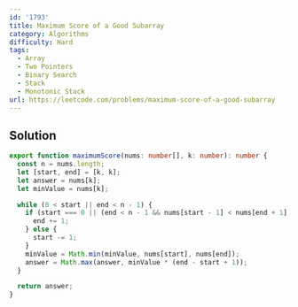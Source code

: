 ```yaml
---
id: '1793'
title: Maximum Score of a Good Subarray
category: Algorithms
difficulty: Hard
tags:
  - Array
  - Two Pointers
  - Binary Search
  - Stack
  - Monotonic Stack
url: https://leetcode.com/problems/maximum-score-of-a-good-subarray
---
```


## Solution

```typescript filename="solution.ts" copy
export function maximumScore(nums: number[], k: number): number {
  const n = nums.length;
  let [start, end] = [k, k];
  let answer = nums[k];
  let minValue = nums[k];

  while (0 < start || end < n - 1) {
    if (start === 0 || (end < n - 1 && nums[start - 1] < nums[end + 1])) {
      end += 1;
    } else {
      start -= 1;
    }
    minValue = Math.min(minValue, nums[start], nums[end]);
    answer = Math.max(answer, minValue * (end - start + 1));
  }

  return answer;
}
```
